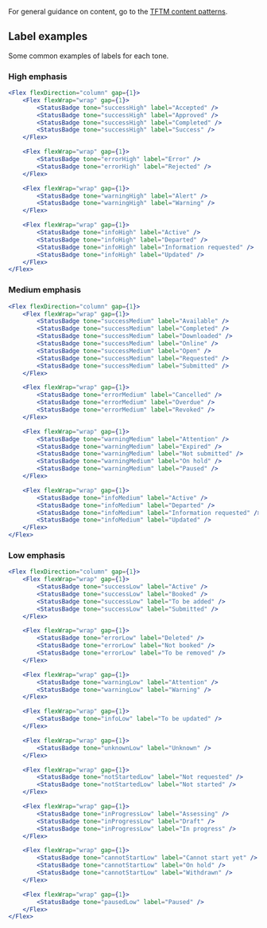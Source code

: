 For general guidance on content, go to the [TFTM content patterns](/content/content-patterns).

## Label examples

Some common examples of labels for each tone.

### High emphasis

```jsx live
<Flex flexDirection="column" gap={1}>
	<Flex flexWrap="wrap" gap={1}>
		<StatusBadge tone="successHigh" label="Accepted" />
		<StatusBadge tone="successHigh" label="Approved" />
		<StatusBadge tone="successHigh" label="Completed" />
		<StatusBadge tone="successHigh" label="Success" />
	</Flex>

	<Flex flexWrap="wrap" gap={1}>
		<StatusBadge tone="errorHigh" label="Error" />
		<StatusBadge tone="errorHigh" label="Rejected" />
	</Flex>

	<Flex flexWrap="wrap" gap={1}>
		<StatusBadge tone="warningHigh" label="Alert" />
		<StatusBadge tone="warningHigh" label="Warning" />
	</Flex>

	<Flex flexWrap="wrap" gap={1}>
		<StatusBadge tone="infoHigh" label="Active" />
		<StatusBadge tone="infoHigh" label="Departed" />
		<StatusBadge tone="infoHigh" label="Information requested" />
		<StatusBadge tone="infoHigh" label="Updated" />
	</Flex>
</Flex>
```

### Medium emphasis

```jsx live
<Flex flexDirection="column" gap={1}>
	<Flex flexWrap="wrap" gap={1}>
		<StatusBadge tone="successMedium" label="Available" />
		<StatusBadge tone="successMedium" label="Completed" />
		<StatusBadge tone="successMedium" label="Downloaded" />
		<StatusBadge tone="successMedium" label="Online" />
		<StatusBadge tone="successMedium" label="Open" />
		<StatusBadge tone="successMedium" label="Requested" />
		<StatusBadge tone="successMedium" label="Submitted" />
	</Flex>

	<Flex flexWrap="wrap" gap={1}>
		<StatusBadge tone="errorMedium" label="Cancelled" />
		<StatusBadge tone="errorMedium" label="Overdue" />
		<StatusBadge tone="errorMedium" label="Revoked" />
	</Flex>

	<Flex flexWrap="wrap" gap={1}>
		<StatusBadge tone="warningMedium" label="Attention" />
		<StatusBadge tone="warningMedium" label="Expired" />
		<StatusBadge tone="warningMedium" label="Not submitted" />
		<StatusBadge tone="warningMedium" label="On hold" />
		<StatusBadge tone="warningMedium" label="Paused" />
	</Flex>

	<Flex flexWrap="wrap" gap={1}>
		<StatusBadge tone="infoMedium" label="Active" />
		<StatusBadge tone="infoMedium" label="Departed" />
		<StatusBadge tone="infoMedium" label="Information requested" />
		<StatusBadge tone="infoMedium" label="Updated" />
	</Flex>
</Flex>
```

### Low emphasis

```jsx live
<Flex flexDirection="column" gap={1}>
	<Flex flexWrap="wrap" gap={1}>
		<StatusBadge tone="successLow" label="Active" />
		<StatusBadge tone="successLow" label="Booked" />
		<StatusBadge tone="successLow" label="To be added" />
		<StatusBadge tone="successLow" label="Submitted" />
	</Flex>

	<Flex flexWrap="wrap" gap={1}>
		<StatusBadge tone="errorLow" label="Deleted" />
		<StatusBadge tone="errorLow" label="Not booked" />
		<StatusBadge tone="errorLow" label="To be removed" />
	</Flex>

	<Flex flexWrap="wrap" gap={1}>
		<StatusBadge tone="warningLow" label="Attention" />
		<StatusBadge tone="warningLow" label="Warning" />
	</Flex>

	<Flex flexWrap="wrap" gap={1}>
		<StatusBadge tone="infoLow" label="To be updated" />
	</Flex>

	<Flex flexWrap="wrap" gap={1}>
		<StatusBadge tone="unknownLow" label="Unknown" />
	</Flex>

	<Flex flexWrap="wrap" gap={1}>
		<StatusBadge tone="notStartedLow" label="Not requested" />
		<StatusBadge tone="notStartedLow" label="Not started" />
	</Flex>

	<Flex flexWrap="wrap" gap={1}>
		<StatusBadge tone="inProgressLow" label="Assessing" />
		<StatusBadge tone="inProgressLow" label="Draft" />
		<StatusBadge tone="inProgressLow" label="In progress" />
	</Flex>

	<Flex flexWrap="wrap" gap={1}>
		<StatusBadge tone="cannotStartLow" label="Cannot start yet" />
		<StatusBadge tone="cannotStartLow" label="On hold" />
		<StatusBadge tone="cannotStartLow" label="Withdrawn" />
	</Flex>

	<Flex flexWrap="wrap" gap={1}>
		<StatusBadge tone="pausedLow" label="Paused" />
	</Flex>
</Flex>
```
